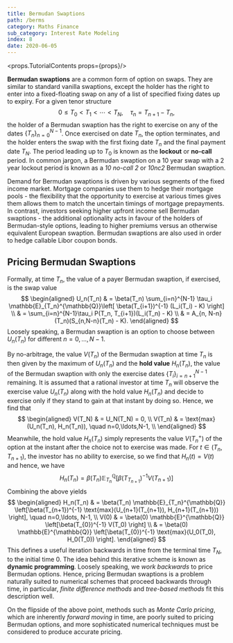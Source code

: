 ```yaml
---
title: Bermudan Swaptions
path: /berms
category: Maths Finance
sub_category: Interest Rate Modeling
index: 8
date: 2020-06-05
---
```


<props.TutorialContents props={props}/>

**Bermudan swaptions** are a common form of option on swaps. They are similar to standard vanilla swaptions, except the holder has the right to enter into a fixed-floating swap on any of a list of specified fixing dates up to expiry. For a given tenor structure
$$
    0 \le T_0 < T_1 < \cdots < T_N, \quad \tau_n = T_{n+1} - T_n,
$$
the holder of a Bermudan swaption has the right to exercise on any of the dates $\{T_n\}_{n=0}^{N-1}$. Once exercised on date $T_n$, the option terminates, and the holder enters the swap with the first fixing date $T_n$ and the final payment date $T_N$. The period leading up to $T_0$ is known as the **lockout** or **no-call** period. In common jargon, a Bermudan swaption on a 10 year swap with a 2 year lockout period is known as a *10 no-call 2* or *10nc2*
Bermudan swaption.

Demand for Bermudan swaptions is driven by various segments of the fixed income market. Mortgage companies use them to hedge their mortgage pools - the flexibility that the opportunity to exercise at various times gives them allows them to match the uncertain timings of mortgage prepayments. In contrast, investors seeking higher upfront income sell Bermudan swaptions - the additional optionality acts in favour of the holders of Bermudan-style options, leading to higher premiums versus an otherwise equivalent European swaption. Bermudan swaptions are also used in order to hedge callable Libor coupon bonds.

## Pricing Bermudan Swaptions

Formally, at time $T_n$, the value of a payer Bermudan swaption, if exercised, is the swap value
$$
    \begin{aligned}
    U_n(T_n)
    & = \beta(T_n) \sum_{i=n}^{N-1} \tau_i \mathbb{E}_{T_n}^{\mathbb{Q}}\left[ \beta(T_{i+1})^{-1} (L_i(T_i) - K) \right] \\
    & = \sum_{i=n}^{N-1}\tau_i P(T_n, T_{i+1})(L_i(T_n) - K) \\
    & = A_{n, N-n}(T_n)(S_{n,N-n}(T_n) - K).
    \end{aligned}
$$
Loosely speaking, a Bermudan swaption is an option to choose between $U_n(T_n)$ for different $n=0,\ldots,N-1$.

By no-arbitrage, the value $V(T_n)$ of the Bermudan swaption at time $T_n$ is then given by the maximum of $U_n(T_n)$
and the **hold value** $H_n(T_n)$, the value of the Bermudan swaption with only the exercise dates $\{T_i\}_{i=n+1}^{N-1}$ remaining. It is assumed that a rational investor at time $T_n$ will observe the exercise value $U_n(T_n)$ along with the hold value $H_n(T_n)$ and decide to exercise only if they stand to gain at that instant by doing so. Hence, we find that
$$
    \begin{aligned}
        V(T_N) & = U_N(T_N) = 0, \\
        V(T_n) & = \text{max}(U_n(T_n), H_n(T_n)), \quad n=0,\ldots,N-1, \\
    \end{aligned}
$$
Meanwhile, the hold value $H_n(T_n)$ simply represents the value $V(T_{n}^+)$ of the option at the instant after the choice not to exercise was made. For $t \in (T_n, T_{n+1})$, the investor has no ability to exercise, so we find that
$H_n(t) = V(t)$ and hence, we have
$$
    H_n(T_n) = \beta(T_n) \mathbb{E}_{T_n}^{\mathbb{Q}} \left[\beta(T_{T_{n+1}})^{-1} V(T_{n+1}) \right]
$$
Combining the above yields
$$
    \begin{aligned}
        H_n(T_n) & = \beta(T_n) \mathbb{E}_{T_n}^{\mathbb{Q}} \left[\beta(T_{n+1})^{-1} \text{max}(U_{n+1}(T_{n+1}), H_{n+1}(T_{n+1})) \right], \quad n=0,\ldots, N-1, \\
        V(0) & = \beta(0) \mathbb{E}^{\mathbb{Q}} \left[\beta(T_{0})^{-1} V(T_0) \right] \\
        & = \beta(0) \mathbb{E}^{\mathbb{Q}} \left[\beta(T_{0})^{-1} \text{max}(U_0(T_0), H_0(T_0)) \right].
    \end{aligned}
$$
This defines a useful iteration backwards in time from the terminal time $T_N$, to the initial time $0$. The idea behind this iterative scheme is known as **dynamic programming**. Loosely speaking, we *work backwards* to price Bermudan options. Hence, pricing Bermudan swaptions is a problem naturally suited to numerical schemes that proceed backwards through time, in particular, *finite difference methods* and *tree-based methods* fit this description well.

On the flipside of the above point, methods such as *Monte Carlo pricing*, which are inherently *forward moving* in time, are poorly suited to pricing Bermudan options, and more sophisticated numerical techniques must be considered to produce accurate pricing. 
